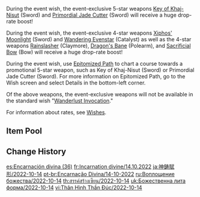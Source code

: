 {{Wish
|name              = Epitome Invocation 2022-10-14
|image             = Epitome Invocation 2022-10-14.png
|type              = Weapon Event
|duration          = event
|time_start        = 2022-10-14 18:00:00
|time_end          = 2022-11-01 14:59:59
|link              = https://www.hoyolab.com/article/12079400
|preceding         = Epitome Invocation/2022-09-28
|alongside         = Twirling Lotus/2022-10-14
|alongside2        = Secretum Secretorum/2022-10-14
|succeeding        = Epitome Invocation/2022-11-02
}}
During the event wish, the event-exclusive 5-star weapons [[Key of Khaj-Nisut]] (Sword) and [[Primordial Jade Cutter]] (Sword) will receive a huge drop-rate boost!

During the event wish, the event-exclusive 4-star weapons [[Xiphos' Moonlight]] (Sword) and [[Wandering Evenstar]] (Catalyst) as well as the 4-star weapons [[Rainslasher]] (Claymore), [[Dragon's Bane]] (Polearm), and [[Sacrificial Bow]] (Bow) will receive a huge drop-rate boost!

During the event wish, use [[Epitomized Path]] to chart a course towards a promotional 5-star weapon, such as Key of Khaj-Nisut (Sword) or Primordial Jade Cutter (Sword). For more information on Epitomized Path, go to the Wish screen and select Details in the bottom-left corner.

Of the above weapons, the event-exclusive weapons will not be available in the standard wish "[[Wanderlust Invocation]]."

For information about rates, see [[Wishes]].

==Item Pool==
{{Wish Pool
|^Key of Khaj-Nisut
|^Primordial Jade Cutter
|^Xiphos' Moonlight
|^Wandering Evenstar
|^Rainslasher
|^Dragon's Bane
|^Sacrificial Bow
|Amos' Bow
|Aquila Favonia
|Lost Prayer to the Sacred Winds
|Primordial Jade Winged-Spear
|Skyward Atlas
|Skyward Blade
|Skyward Harp
|Skyward Pride
|Skyward Spine
|Wolf's Gravestone
|Barbara
|Beidou
|Bennett
|Chongyun
|Collei
|Diona
|Dori
|Fischl
|Gorou
|Kujou Sara
|Kuki Shinobu
|Ningguang
|Noelle
|Razor
|Rosaria
|Sayu
|Shikanoin Heizou
|Sucrose
|Thoma
|Xiangling
|Xingqiu
|Xinyan
|Yanfei
|Yun Jin
|Dragon's Bane
|Eye of Perception
|Favonius Codex
|Favonius Greatsword
|Favonius Sword
|Rainslasher
|Rust
|Sacrificial Bow
|Sacrificial Greatsword
|Sacrificial Sword
|The Bell
|The Flute
|The Stringless
|The Widsith
|Black Tassel
|Bloodtainted Greatsword
|Cool Steel
|Debate Club
|Emerald Orb
|Ferrous Shadow
|Harbinger of Dawn
|Magic Guide
|Raven Bow
|Sharpshooter's Oath
|Skyrider Sword
|Slingshot
|Thrilling Tales of Dragon Slayers
}}

==Change History==
{{Change History|3.1}}

[[es:Encarnación divina (36)]]
[[fr:Incarnation divine/14.10.2022]]
[[ja:神鋳賦形/2022-10-14]]
[[pt-br:Encarnação Divina/14-10-2022]]
[[ru:Воплощение божества/2022-10-14]]
[[th:สรรค์สร้างเซียน/2022-10-14]]
[[uk:Божественна лита форма/2022-10-14]]
[[vi:Thân Hình Thần Đúc/2022-10-14]]